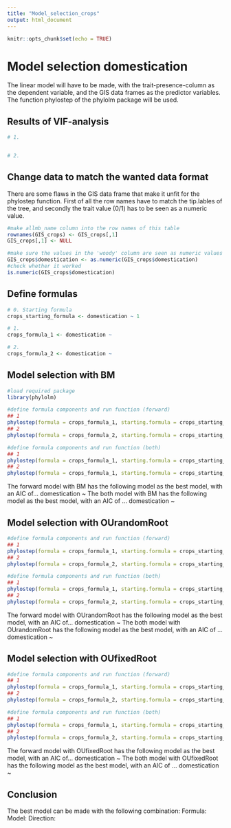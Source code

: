 ```yaml
---
title: "Model_selection_crops"
output: html_document
---
```


```r
knitr::opts_chunk$set(echo = TRUE)
```

# Model selection domestication

The linear model will have to be made, with the trait-presence-column as the dependent variable, and the 
GIS data frames as the predictor variables. The function phylostep of the phylolm package will be used. 

## Results of VIF-analysis
```r
# 1. 


# 2. 

```

## Change data to match the wanted data format

There are some flaws in the GIS data frame that make it unfit for the phylostep function. First of all
the row names have to match the tip.lables of the tree, and secondly the trait value (0/1) has to be
seen as a numeric value. 
```r
#make allmb_name column into the row names of this table
rownames(GIS_crops) <- GIS_crops[,1]
GIS_crops[,1] <- NULL

#make sure the values in the 'woody' column are seen as numeric values
GIS_crops$domestication <- as.numeric(GIS_crops$domestication)
#check whether it worked
is.numeric(GIS_crops$domestication)
```

## Define formulas
```r
# 0. Starting formula
crops_starting_formula <- domestication ~ 1 

# 1. 
crops_formula_1 <- domestication ~ 

# 2. 
crops_formula_2 <- domestication ~ 
```

## Model selection with BM

```r
#load required package
library(phylolm)

#define formula components and run function (forward)
## 1
phylostep(formula = crops_formula_1, starting.formula = crops_starting_formula, data = GIS_crops, phy = tree_crops, model = "BM", direction = "forward", trace = 2)
## 2
phylostep(formula = crops_formula_2, starting.formula = crops_starting_formula, data = GIS_crops, phy = tree_crops, model = "BM", direction = "forward", trace = 2)

#define formula components and run function (both)
## 1
phylostep(formula = crops_formula_1, starting.formula = crops_starting_formula, data = GIS_crops, phy = tree_crops, model = "BM", direction = "both", trace = 2)
## 2
phylostep(formula = crops_formula_1, starting.formula = crops_starting_formula, data = GIS_crops, phy = tree_crops, model = "BM", direction = "both", trace = 2)
```

The forward model with BM has the following model as the best model, with an AIC of...
  domestication ~
The both model with BM has the following model as the best model, with an AIC of ...
  domestication ~

## Model selection with OUrandomRoot

```r
#define formula components and run function (forward)
## 1
phylostep(formula = crops_formula_1, starting.formula = crops_starting_formula, data = GIS_crops, phy = tree_crops, model = "OUrandomRoot", direction = "forward", trace = 2)
## 2
phylostep(formula = crops_formula_2, starting.formula = crops_starting_formula, data = GIS_crops, phy = tree_crops, model = "OUrandomRoot", direction = "forward", trace = 2)

#define formula components and run function (both)
## 1
phylostep(formula = crops_formula_1, starting.formula = crops_starting_formula, data = GIS_crops, phy = tree_crops, model = "OUrandomRoot", direction = "both", trace = 2)
## 2
phylostep(formula = crops_formula_2, starting.formula = crops_starting_formula, data = GIS_crops, phy = tree_crops, model = "OUrandomRoot", direction = "both", trace = 2)
```

The forward model with OUrandomRoot has the following model as the best model, with an AIC of...
  domestication ~
The both model with OUrandomRoot has the following model as the best model, with an AIC of ...
  domestication ~

## Model selection with OUfixedRoot

```r
#define formula components and run function (forward)
## 1
phylostep(formula = crops_formula_1, starting.formula = crops_starting_formula, data = GIS_crops, phy = tree_crops, model = "OUfixedRoot", direction = "forward", trace = 2)
## 2
phylostep(formula = crops_formula_2, starting.formula = crops_starting_formula, data = GIS_crops, phy = tree_crops, model = "OUfixedRoot", direction = "forward", trace = 2)

#define formula components and run function (both)
## 1
phylostep(formula = crops_formula_1, starting.formula = crops_starting_formula, data = GIS_crops, phy = tree_crops, model = "OUfixedRoot", direction = "both", trace = 2)
## 2
phylostep(formula = crops_formula_2, starting.formula = crops_starting_formula, data = GIS_crops, phy = tree_crops, model = "OUfixedRoot", direction = "both", trace = 2)
```

The forward model with OUfixedRoot has the following model as the best model, with an AIC of...
  domestication ~
The both model with OUfixedRoot has the following model as the best model, with an AIC of ...
  domestication ~

## Conclusion
The best model can be made with the following combination:
Formula: 
Model: 
Direction: 